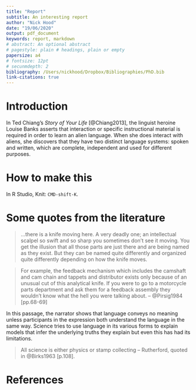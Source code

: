 ```yaml
---
title: "Report"
subtitle: An interesting report
author: "Nick Hood"
date: "19/06/2020"
output: pdf_document
keywords: report, markdown
# abstract: An optional abstract
# pagestyle: plain # headings, plain or empty
papersize: a4
# fontsize: 12pt
# secunmdepth: 2
bibliography: /Users/nickhood/Dropbox/Bibliographies/PhD.bib
link-citations: true
---
```


# Introduction
In Ted Chiang's *Story of Your Life* [@Chiang2013], the linguist heroine Louise Banks asserts that interaction or specific instructional material is required in order to learn an alien language. When she does interact with aliens, she discovers that they have two distinct language systems: spoken and written, which are complete, independent and used for different purposes.

# How to make this
In R Studio, Knit: `CMD-shift-K`.

# Some quotes from the literature

>...there is a knife moving here. A very deadly one; an intellectual scalpel so swift and so sharp you sometimes don't see it moving. You get the illusion that all those parts are just there and are being named as they exist. But they can be named quite differently and organized quite differently depending on how the knife moves.

>For example, the feedback mechanism which includes the camshaft and cam chain and tappets and distributor exists only because of an unusual cut of this analytical knife. If you were to go to a motorcycle parts department and ask them for a feedback assembly they wouldn't know what the hell you were talking about. -- @Pirsig1984 [pp.68-69]

In this passage, the narrator shows that language conveys no meaning unless participants in the expression both understand the language in the same way. Science tries to use language in its various forms to explain models that infer the underlying truths they explain but even this has had its limitations.

>All science is either physics or stamp collecting -- Rutherford, quoted in @Birks1963 [p.108].

# References
